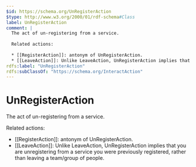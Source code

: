 ```yaml
---
$id: https://schema.org/UnRegisterAction
$type: http://www.w3.org/2000/01/rdf-schema#Class
label: UnRegisterAction
comment: |
  The act of un-registering from a service.
  
  Related actions:
  
  * [[RegisterAction]]: antonym of UnRegisterAction.
  * [[LeaveAction]]: Unlike LeaveAction, UnRegisterAction implies that you are unregistering from a service you were previously registered, rather than leaving a team/group of people.
rdfs:label: "UnRegisterAction"
rdfs:subClassOf: "https://schema.org/InteractAction"
---
```


# UnRegisterAction

The act of un-registering from a service.

Related actions:

* [[RegisterAction]]: antonym of UnRegisterAction.
* [[LeaveAction]]: Unlike LeaveAction, UnRegisterAction implies that you are unregistering from a service you were previously registered, rather than leaving a team/group of people.

